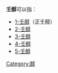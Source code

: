 '''壬醇'''可以指：
* [[正壬醇|1-壬醇]]（正壬醇）
* [[2-壬醇|2-壬醇]]
* [[3-壬醇|3-壬醇]]
* [[4-壬醇|4-壬醇]]
* [[5-壬醇|5-壬醇]]

{{disambiguation|cat=二字消歧義}}
{{alcohols}}
[[Category:醇|Category:醇]]